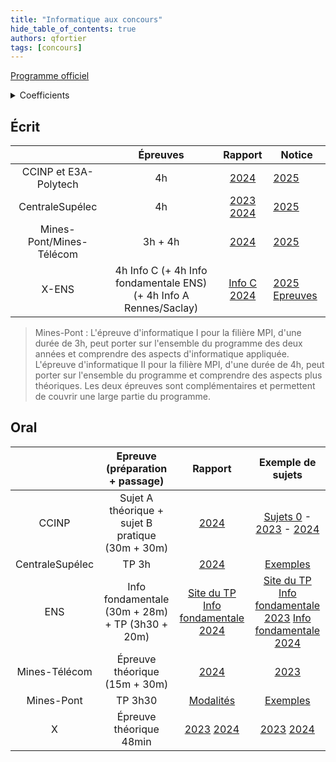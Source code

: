 ```yaml
---
title: "Informatique aux concours"
hide_table_of_contents: true
authors: qfortier
tags: [concours]
---
```


[Programme officiel](https://prepas.org/index.php?document=73)


<details>
<summary>Coefficients</summary>

<Pdf pdf={require(`./coeff.pdf`).default} />
</details>

## Écrit

|  | Épreuves | Rapport | Notice |
|:---:|:---:|:---:|---|
| CCINP et E3A-Polytech | 4h | [ 2024 ]( https://www.concours-commun-inp.fr/_resource/annales%20%C3%A9crits/2024/MPI/MPI_ECRIT_Informatique_2024_v2.pdf ) | [2025](https://www.concours-commun-inp.fr/_resource/CCINP-notice-2025_VF.pdf) |
| CentraleSupélec | 4h | [ 2023](https://www.concours-centrale-supelec.fr/CentraleSupelec/2023/MPI/MPIe-Info.pdf) [ 2024](cs24_ecrit.pdf) | [2025](https://www.concours-centrale-supelec.fr/CentraleSupelec/Notices/CCS_2025_MPI.pdf) |
| Mines-Pont/Mines-Télécom | 3h + 4h | [ 2024 ]( https://wordpress.concoursminesponts.fr/wp-content/uploads/2024/09/Rapport-Final-Ecrit-2024.pdf ) | [2025](https://concoursminesponts.fr/wp-content/uploads/2024/12/reglement-2025_v2.pdf) |
| X-ENS | 4h Info C (+ 4h Info fondamentale ENS) (+ 4h Info A Rennes/Saclay)  | [ Info C 2024](info_c_24.pdf) | [2025](https://www.ens.psl.eu/sites/default/files/notice_interens_2025_version_finale_pour_mise_en_ligne.pdf)  [Epreuves](xens_25.pdf) |

> Mines-Pont :
> L'épreuve d'informatique I pour la filière MPI, d'une durée de 3h, peut porter sur l'ensemble du programme des deux années et comprendre des aspects d'informatique appliquée.
> L'épreuve d'informatique II pour la filière MPI, d'une durée de 4h, peut porter sur l'ensemble du programme et comprendre des aspects plus théoriques.
> Les deux épreuves sont complémentaires et permettent de couvrir une large partie du
programme.

## Oral

|  | Epreuve (préparation + passage) | Rapport | Exemple de sujets |
|:---:|:---:|:---:|:---:|
| CCINP | Sujet A théorique + sujet B pratique (30m + 30m) | [ 2024](https://www.concours-commun-inp.fr/_resource/annales%20oraux/MPI/Rapports/MPI_ORAL_INFORMATIQUE_2023_v2_23.11.pdf) | [Sujets 0](https://www.concours-commun-inp.fr/_resource/annales%20oraux/MPI/Exercices_0_Oraux_Informatique.pdf?download=true) - [2023](https://www.concours-commun-inp.fr/_resource/annales%20oraux/MPI/Rapports/s%C3%A9lection%20de%20sujets_2023.pdf) - [2024](https://www.concours-commun-inp.fr/_resource/annales%20oraux/MPI/s%C3%A9lection%20de%20sujets_2024.pdf) |
| CentraleSupélec | TP 3h | [ 2024](cs24_oral.pdf) | [Exemples](https://www.concours-centrale-supelec.fr/sujets-rapports)  |
| ENS | Info fondamentale (30m + 28m) + TP (3h30 + 20m) | [Site du TP](https://informatique.ens-lyon.fr/concours-info) [Info fondamentale 2024](https://diplome.di.ens.fr/informatique-ens/annales/2024_Info-rapport.pdf) | [Site du TP](https://informatique.ens-lyon.fr/concours-info) [Info fondamentale 2023](https://diplome.di.ens.fr/informatique-ens/annales/2023_Info-rapport.pdf) [Info fondamentale 2024](https://diplome.di.ens.fr/informatique-ens/annales/2024_Info-rapport.pdf) |
| Mines-Télécom | Épreuve théorique (15m + 30m) | [ 2024](https://www.calameo.com/read/005325430785bcfedc8e9) | [2023](https://www.concours-mines-telecom.fr/wp-content/uploads/2024/05/Info-CMT-sujet0.pdf) |
| Mines-Pont | TP 3h30 | [Modalités](https://concoursminesponts.fr/wp-content/uploads/2024/11/Attendus-TP-MPI.pdf) | [Exemples](https://concoursminesponts.fr/les-oraux/) | (cmp24_oral.pdf)
| X | Épreuve théorique 48min | [ 2023](rapport_x_oral_23.pdf) [ 2024](rapport_x_oral_24.pdf) | [ 2023](rapport_x_oral_23.pdf) [ 2024](rapport_x_oral_24.pdf) |
